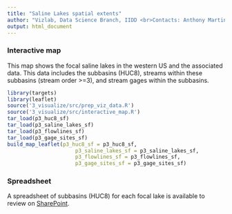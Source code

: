 ```yaml
---
title: "Saline Lakes spatial extents"
author: "Vizlab, Data Science Branch, IIDD <br>Contacts: Anthony Martinez (ajmartinez@usgs.gov) and Cee Nell (cnell@usgs.gov)"
output: html_document
---
```


### Interactive map
This map shows the focal saline lakes in the western US and the associated data.
This data includes the subbasins (HUC8), streams within these subbasins (stream order >=3), and stream gages within the subbasins.
```r
library(targets)
library(leaflet)
source('3_visualize/src/prep_viz_data.R')
source('3_visualize/src/interactive_map.R')
tar_load(p3_huc8_sf)
tar_load(p3_saline_lakes_sf)
tar_load(p3_flowlines_sf)
tar_load(p3_gage_sites_sf)
build_map_leaflet(p3_huc8_sf = p3_huc8_sf, 
                      p3_saline_lakes_sf = p3_saline_lakes_sf, 
                      p3_flowlines_sf = p3_flowlines_sf, 
                      p3_gage_sites_sf = p3_gage_sites_sf)
```

### Spreadsheet
A spreadsheet of subbasins (HUC8) for each focal lake is available to review on [SharePoint](https://doimspp.sharepoint.com/:x:/s/IIDDStaff/EXalneoSajNDh95PN8mTRZEBz6Ww_eCY1U5vwgcW1qnAvQ?e=OC6jhf).